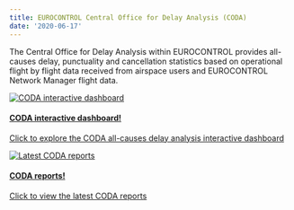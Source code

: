 ```yaml
---
title: EUROCONTROL Central Office for Delay Analysis (CODA)
date: '2020-06-17'
---
```


The Central Office for Delay Analysis within EUROCONTROL provides all-causes delay, punctuality and cancellation statistics based on operational flight by flight data received from airspace users and EUROCONTROL Network Manager flight data. 

<div class="container">
<div class="row">
<div class="card-deck">
<div class="card"><a href="https://www.eurocontrol.int/dashboard/all-causes-delay-analysis-interactive-dashboard" target="_blank">
  <img class="card-img-top" src="/images/cap/ectl_coda_db.jpg" alt="CODA interactive dashboard">
  <div class="card-body"><h4 class="card-title">CODA interactive dashboard!</h4><p class="card-text">Click to explore the CODA all-causes delay analysis interactive dashboard <i class='fas fa-xs fa-external-link-alt'></i></p></a>
  </div>
</div>
<div class="card"><a href="https://www.eurocontrol.int/search?keywords=CODA&sort_by=field_publication_date" target="_blank">
  <img class="card-img-top" src="/images/cap/ectl_coda1.jpg" alt="Latest CODA reports">
  <div class="card-body"><h4 class="card-title">CODA reports!</h4><p class="card-text">Click to view the latest CODA reports <i class='fas fa-xs fa-external-link-alt'></i></p></a>
  </div>
</div>
<div class="card">
  <img class="card-img-top" src="" alt="">
  <div class="card-body"><h4 class="card-title"></h4><p class="card-text"></p></a>
  </div>
</div>
</div>
</div>
</div>